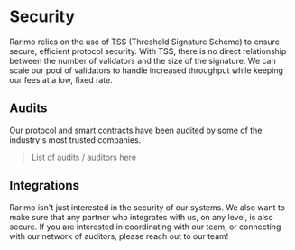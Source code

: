 ---
---

# Security

Rarimo relies on the use of TSS (Threshold Signature Scheme) to ensure secure, efficient protocol security.
With TSS, there is no direct relationship between the number of validators and the size of the signature.
We can scale our pool of validators to handle increased throughput while keeping our fees at a low, fixed rate.

## Audits

Our protocol and smart contracts have been audited by some of the industry's most trusted companies.

> List of audits / auditors here

## Integrations

Rarimo isn't just interested in the security of our systems.
We also want to make sure that any partner who integrates with us, on any level, is also secure.
If you are interested in coordinating with our team, or connecting with our network of auditors, please reach out to our team!
